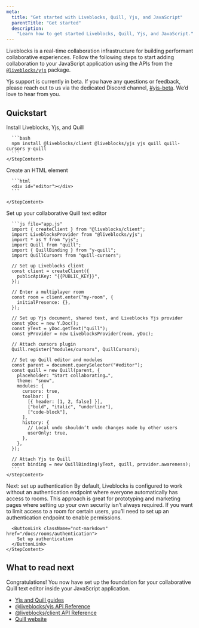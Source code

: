 ```yaml
---
meta:
  title: "Get started with Liveblocks, Quill, Yjs, and JavaScript"
  parentTitle: "Get started"
  description:
    "Learn how to get started Liveblocks, Quill, Yjs, and JavaScript."
---
```


Liveblocks is a real-time collaboration infrastructure for building performant
collaborative experiences. Follow the following steps to start adding
collaboration to your JavaScript application using the APIs from the
[`@liveblocks/yjs`](/docs/api-reference/liveblocks-yjs) package.

<Banner title="Public beta">

Yjs support is currently in beta. If you have any questions or feedback, please
reach out to us via the dedicated Discord channel,
[#yjs-beta](https://discord.com/channels/913109211746009108/1123560088997728328).
We’d love to hear from you.

</Banner>

## Quickstart

<Steps>
  <Step>
    <StepTitle>Install Liveblocks, Yjs, and Quill</StepTitle>
    <StepContent>

      ```bash
      npm install @liveblocks/client @liveblocks/yjs yjs quill quill-cursors y-quill
      ```
    </StepContent>

  </Step>
  
  <Step>
    <StepTitle>Create an HTML element</StepTitle>
    <StepContent>

      ```html
      <div id="editor"></div>
      ```

    </StepContent>

  </Step>
  
  <Step>
    <StepTitle>Set up your collaborative Quill text editor</StepTitle>
    <StepContent>

      ```js file="app.js"
      import { createClient } from "@liveblocks/client";
      import LiveblocksProvider from "@liveblocks/yjs";
      import * as Y from "yjs";
      import Quill from "quill";
      import { QuillBinding } from "y-quill";
      import QuillCursors from "quill-cursors";

      // Set up Liveblocks client
      const client = createClient({
        publicApiKey: "{{PUBLIC_KEY}}",
      });

      // Enter a multiplayer room
      const room = client.enter("my-room", {
        initialPresence: {},
      });

      // Set up Yjs document, shared text, and Liveblocks Yjs provider
      const yDoc = new Y.Doc();
      const yText = yDoc.getText("quill");
      const yProvider = new LiveblocksProvider(room, yDoc);

      // Attach cursors plugin
      Quill.register("modules/cursors", QuillCursors);

      // Set up Quill editor and modules
      const parent = document.querySelector("#editor");
      const quill = new Quill(parent, {
        placeholder: "Start collaborating…",
        theme: "snow",
        modules: {
          cursors: true,
          toolbar: [
            [{ header: [1, 2, false] }],
            ["bold", "italic", "underline"],
            ["code-block"],
          ],
          history: {
            // Local undo shouldn’t undo changes made by other users
            userOnly: true,
          },
        },
      });

      // Attach Yjs to Quill
      const binding = new QuillBinding(yText, quill, provider.awareness);
      ```
    </StepContent>

  </Step>
  
  <Step lastStep>
    <StepTitle>Next: set up authentication</StepTitle>
    <StepContent>
      By default, Liveblocks is configured to work without an authentication endpoint
      where everyone automatically has access to rooms. This approach is great for
      prototyping and marketing pages where setting up your own security isn’t always
      required. If you want to limit access to a room for certain users, you’ll need
      to set up an authentication endpoint to enable permissions.

      <ButtonLink className="not-markdown" href="/docs/rooms/authentication">
        Set up authentication
      </ButtonLink>
    </StepContent>

  </Step>
</Steps>

## What to read next

Congratulations! You now have set up the foundation for your collaborative Quill
text editor inside your JavaScript application.

- [Yjs and Quill guides](/docs/guides?technologies=yjs%2Cquill)
- [@liveblocks/yjs API Reference](/docs/api-reference/liveblocks-yjs)
- [@liveblocks/client API Reference](/docs/api-reference/liveblocks-client)
- [Quill website](https://quilljs.com)
